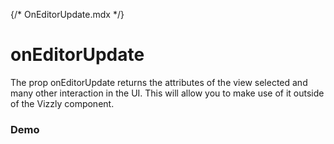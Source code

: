 {/* OnEditorUpdate.mdx */}


# onEditorUpdate

The prop onEditorUpdate returns the attributes of the view selected and many other interaction in the UI.
This will allow you to make use of it outside of the Vizzly component.

<Meta of={OnEditorUpdateStories} />

### Demo

<Container>
  <Story of={OnEditorUpdateStories.ChangeView} autoplay />
</Container>
